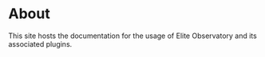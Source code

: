 # About

This site hosts the documentation for the usage of Elite Observatory and its associated plugins.
